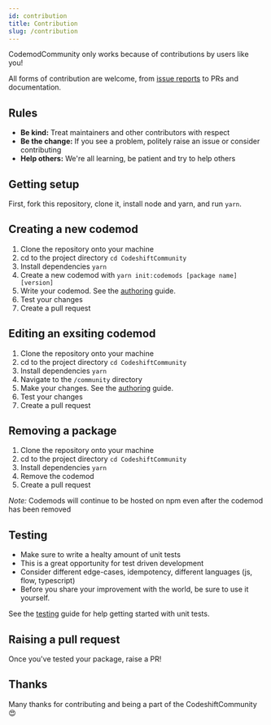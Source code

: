 ```yaml
---
id: contribution
title: Contribution
slug: /contribution
---
```


CodemodCommunity only works because of contributions by users like you!

All forms of contribution are welcome, from [issue reports](https://github.com/CodeshiftCommunity/CodeshiftCommunity/issues/new/choose) to PRs and documentation.

## Rules

- **Be kind:** Treat maintainers and other contributors with respect
- **Be the change:** If you see a problem, politely raise an issue or consider contributing
- **Help others:** We're all learning, be patient and try to help others

## Getting setup

First, fork this repository, clone it, install node and yarn, and run `yarn`.

## Creating a new codemod

1. Clone the repository onto your machine
2. cd to the project directory `cd CodeshiftCommunity`
3. Install dependencies `yarn`
4. Create a new codemod with `yarn init:codemods [package name] [version]`
5. Write your codemod. See the [authoring](authoring) guide.
6. Test your changes
7. Create a pull request

## Editing an exsiting codemod

1. Clone the repository onto your machine
2. cd to the project directory `cd CodeshiftCommunity`
3. Install dependencies `yarn`
4. Navigate to the `/community` directory
5. Make your changes. See the [authoring](authoring) guide.
6. Test your changes
7. Create a pull request

## Removing a package

1. Clone the repository onto your machine
2. cd to the project directory `cd CodeshiftCommunity`
3. Install dependencies `yarn`
4. Remove the codemod
5. Create a pull request

_Note:_ Codemods will continue to be hosted on npm even after the codemod has been removed

## Testing

- Make sure to write a healty amount of unit tests
- This is a great opportunity for test driven development
- Consider different edge-cases, idempotency, different languages (js, flow, typescript)
- Before you share your improvement with the world, be sure to use it yourself.

See the [testing](testing) guide for help getting started with unit tests.

## Raising a pull request

Once you've tested your package, raise a PR!

## Thanks

Many thanks for contributing and being a part of the CodeshiftCommunity 😍
